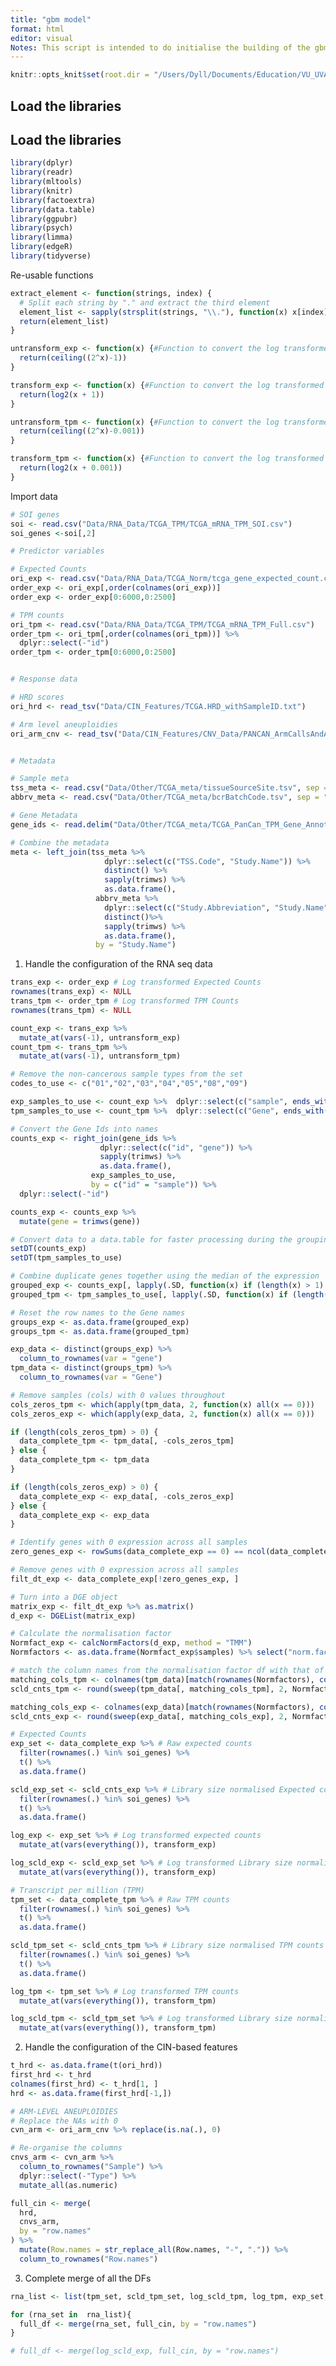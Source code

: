 ```yaml
---
title: "gbm model"
format: html
editor: visual
Notes: This script is intended to do initialise the building of the gbm ml model using the input and ouput data.
---
```


```r
knitr::opts_knit$set(root.dir = "/Users/Dyll/Documents/Education/VU_UVA/Internship/Epigenetics/Janssen_Group-UMCUtrecht/Main_Project")
```

## Load the libraries

## Load the libraries

```r
library(dplyr)
library(readr)
library(mltools)
library(knitr)
library(factoextra)
library(data.table)
library(ggpubr)
library(psych)
library(limma)
library(edgeR)
library(tidyverse)

```

Re-usable functions

```r
extract_element <- function(strings, index) {
  # Split each string by "." and extract the third element
  element_list <- sapply(strsplit(strings, "\\."), function(x) x[index])
  return(element_list)
}

untransform_exp <- function(x) {#Function to convert the log transformed counts back into original counts
  return(ceiling((2^x)-1))
}

transform_exp <- function(x) {#Function to convert the log transformed counts back into original counts
  return(log2(x + 1))
}

untransform_tpm <- function(x) {#Function to convert the log transformed counts back into original counts
  return(ceiling((2^x)-0.001))
}

transform_tpm <- function(x) {#Function to convert the log transformed counts back into original counts
  return(log2(x + 0.001))
}
```

Import data

```r
# SOI genes
soi <- read.csv("Data/RNA_Data/TCGA_TPM/TCGA_mRNA_TPM_SOI.csv")
soi_genes <-soi[,2]

# Predictor variables

# Expected Counts
ori_exp <- read.csv("Data/RNA_Data/TCGA_Norm/tcga_gene_expected_count.csv")
order_exp <- ori_exp[,order(colnames(ori_exp))]
order_exp <- order_exp[0:6000,0:2500]

# TPM counts
ori_tpm <- read.csv("Data/RNA_Data/TCGA_TPM/TCGA_mRNA_TPM_Full.csv")
order_tpm <- ori_tpm[,order(colnames(ori_tpm))] %>% 
  dplyr::select(-"id")
order_tpm <- order_tpm[0:6000,0:2500]


# Response data

# HRD scores
ori_hrd <- read_tsv("Data/CIN_Features/TCGA.HRD_withSampleID.txt")

# Arm level aneuploidies
ori_arm_cnv <- read_tsv("Data/CIN_Features/CNV_Data/PANCAN_ArmCallsAndAneuploidyScore_092817.txt")


# Metadata

# Sample meta
tss_meta <- read.csv("Data/Other/TCGA_meta/tissueSourceSite.tsv", sep = "\t")
abbrv_meta <- read.csv("Data/Other/TCGA_meta/bcrBatchCode.tsv", sep = "\t")

# Gene Metadata
gene_ids <- read.delim("Data/Other/TCGA_meta/TCGA_PanCan_TPM_Gene_Annotations.txt")

```

```r
# Combine the metadata
meta <- left_join(tss_meta %>% 
                     dplyr::select(c("TSS.Code", "Study.Name")) %>% 
                     distinct() %>% 
                     sapply(trimws) %>% 
                     as.data.frame(),
                   abbrv_meta %>%
                     dplyr::select(c("Study.Abbreviation", "Study.Name")) %>% 
                     distinct()%>% 
                     sapply(trimws) %>% 
                     as.data.frame(), 
                   by = "Study.Name")
```

1.  Handle the configuration of the RNA seq data

```r
trans_exp <- order_exp # Log transformed Expected Counts
rownames(trans_exp) <- NULL
trans_tpm <- order_tpm # Log transformed TPM Counts
rownames(trans_tpm) <- NULL

count_exp <- trans_exp %>%
  mutate_at(vars(-1), untransform_exp)
count_tpm <- trans_tpm %>%
  mutate_at(vars(-1), untransform_tpm)

# Remove the non-cancerous sample types from the set
codes_to_use <- c("01","02","03","04","05","08","09")

exp_samples_to_use <- count_exp %>%  dplyr::select(c("sample", ends_with(codes_to_use)))
tpm_samples_to_use <- count_tpm %>%  dplyr::select(c("Gene", ends_with(codes_to_use)))

# Convert the Gene Ids into names
counts_exp <- right_join(gene_ids %>% 
                    dplyr::select(c("id", "gene")) %>% 
                    sapply(trimws) %>% 
                    as.data.frame(),
                  exp_samples_to_use,
                  by = c("id" = "sample")) %>% 
  dplyr::select(-"id")

counts_exp <- counts_exp %>%
  mutate(gene = trimws(gene))

# Convert data to a data.table for faster processing during the grouping of the duplicate genes
setDT(counts_exp)  
setDT(tpm_samples_to_use)  

# Combine duplicate genes together using the median of the expression
grouped_exp <- counts_exp[, lapply(.SD, function(x) if (length(x) > 1) median(x, na.rm = TRUE) else x), by = gene, .SDcols = -"gene"]
grouped_tpm <- tpm_samples_to_use[, lapply(.SD, function(x) if (length(x) > 1) median(x, na.rm = TRUE) else x), by = Gene, .SDcols = -"Gene"]

# Reset the row names to the Gene names
groups_exp <- as.data.frame(grouped_exp)
groups_tpm <- as.data.frame(grouped_tpm)

exp_data <- distinct(groups_exp) %>% 
  column_to_rownames(var = "gene")
tpm_data <- distinct(groups_tpm) %>% 
  column_to_rownames(var = "Gene")

# Remove samples (cols) with 0 values throughout
cols_zeros_tpm <- which(apply(tpm_data, 2, function(x) all(x == 0)))
cols_zeros_exp <- which(apply(exp_data, 2, function(x) all(x == 0)))

if (length(cols_zeros_tpm) > 0) {
  data_complete_tpm <- tpm_data[, -cols_zeros_tpm]
} else {
  data_complete_tpm <- tpm_data
}

if (length(cols_zeros_exp) > 0) {
  data_complete_exp <- exp_data[, -cols_zeros_exp]
} else {
  data_complete_exp <- exp_data
}

# Identify genes with 0 expression across all samples
zero_genes_exp <- rowSums(data_complete_exp == 0) == ncol(data_complete_exp)

# Remove genes with 0 expression across all samples
filt_dt_exp <- data_complete_exp[!zero_genes_exp, ]

# Turn into a DGE object
matrix_exp <- filt_dt_exp %>% as.matrix()
d_exp <- DGEList(matrix_exp)

# Calculate the normalisation factor 
Normfact_exp <- calcNormFactors(d_exp, method = "TMM")
Normfactors <- as.data.frame(Normfact_exp$samples) %>% select("norm.factors")

# match the column names from the normalisation factor df with that of the other dfs in order to divide the count values by the library size factors for the correct samples 
matching_cols_tpm <- colnames(tpm_data)[match(rownames(Normfactors), colnames(tpm_data))]
scld_cnts_tpm <- round(sweep(tpm_data[, matching_cols_tpm], 2, Normfactors$norm.factors, "/"),2)

matching_cols_exp <- colnames(exp_data)[match(rownames(Normfactors), colnames(exp_data))]
scld_cnts_exp <- round(sweep(exp_data[, matching_cols_exp], 2, Normfactors$norm.factors, "/"),2)
```

```r
# Expected Counts
exp_set <- data_complete_exp %>% # Raw expected counts
  filter(rownames(.) %in% soi_genes) %>%
  t() %>% 
  as.data.frame()

scld_exp_set <- scld_cnts_exp %>% # Library size normalised Expected counts
  filter(rownames(.) %in% soi_genes) %>% 
  t() %>% 
  as.data.frame()

log_exp <- exp_set %>% # Log transformed expected counts
  mutate_at(vars(everything()), transform_exp) 

log_scld_exp <- scld_exp_set %>% # Log transformed Library size normalised expected counts
  mutate_at(vars(everything()), transform_exp) 

# Transcript per million (TPM)
tpm_set <- data_complete_tpm %>% # Raw TPM counts 
  filter(rownames(.) %in% soi_genes) %>% 
  t() %>% 
  as.data.frame()

scld_tpm_set <- scld_cnts_tpm %>% # Library size normalised TPM counts
  filter(rownames(.) %in% soi_genes) %>% 
  t() %>% 
  as.data.frame()

log_tpm <- tpm_set %>% # Log transformed TPM counts
  mutate_at(vars(everything()), transform_tpm) 

log_scld_tpm <- scld_tpm_set %>% # Log transformed Library size normalised TPM counts
  mutate_at(vars(everything()), transform_tpm) 
```

2.  Handle the configuration of the CIN-based features

```r

t_hrd <- as.data.frame(t(ori_hrd)) 
first_hrd <- t_hrd
colnames(first_hrd) <- t_hrd[1, ]
hrd <- as.data.frame(first_hrd[-1,]) 

# ARM-LEVEL ANEUPLOIDIES
# Replace the NAs with 0
cvn_arm <- ori_arm_cnv %>% replace(is.na(.), 0)

# Re-organise the columns 
cnvs_arm <- cvn_arm %>%
  column_to_rownames("Sample") %>% 
  dplyr::select(-"Type") %>% 
  mutate_all(as.numeric)

full_cin <- merge(
  hrd,
  cnvs_arm,
  by = "row.names"
) %>% 
  mutate(Row.names = str_replace_all(Row.names, "-", ".")) %>%
  column_to_rownames("Row.names")

```

3.  Complete merge of all the DFs

```r
rna_list <- list(tpm_set, scld_tpm_set, log_scld_tpm, log_tpm, exp_set, scld_exp_set, log_exp, log_scld_exp)

for (rna_set in  rna_list){
  full_df <- merge(rna_set, full_cin, by = "row.names")
}

# full_df <- merge(log_scld_exp, full_cin, by = "row.names") 

```
